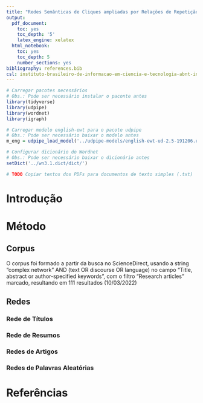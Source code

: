 ```yaml
---
title: "Redes Semânticas de Cliques ampliadas por Relações de Repetição Sinonímica, Hiperonímica e Anafórica"
output:
  pdf_document:
    toc: yes
    toc_depth: '5'
    latex_engine: xelatex
  html_notebook:
    toc: yes
    toc_depth: 5
    number_sections: yes
bibliography: references.bib
csl: instituto-brasileiro-de-informacao-em-ciencia-e-tecnologia-abnt-initials.csl
---
```


```r
# Carregar pacotes necessários
# Obs.: Pode ser necessário instalar o paconte antes
library(tidyverse)
library(udpipe)
library(wordnet)
library(igraph)

# Carregar modelo english-ewt para o pacote udpipe
# Obs.: Pode ser necessário baixar o modelo antes
m_eng = udpipe_load_model('../udpipe-models/english-ewt-ud-2.5-191206.udpipe')

# Configurar dicionário do Wordnet
# Obs.: Pode ser necessário baixar o dicionário antes
setDict('../wn3.1.dict/dict/')

# TODO Copiar textos dos PDFs para documentos de texto simples (.txt)
```

# Introdução

# Método

## Corpus

O corpus foi formado a partir da busca no ScienceDirect, usando a string "complex network" AND (text OR discourse OR language) no campo "Title, abstract or author-specified keywords", com o filtro "Research articles" marcado, resultando em 111 resultados (10/03/2022)

## Redes

### Rede de Títulos

### Rede de Resumos

### Redes de Artigos

### Redes de Palavras Aleatórias

# Referências
